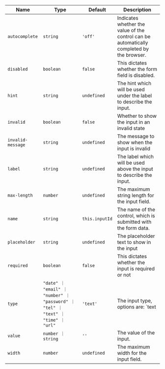 
  | Name | Type | Default | Description |
| --- | --- | --- | --- |
| `autocomplete` | `string` | `'off'` | Indicates whether the value of the control can be automatically completed by the browser. |
| `disabled` | `boolean` | `false` | This dictates whether the form field is disabled. |
| `hint` | `string` | `undefined` | The hint which will be used under the label to describe the input. |
| `invalid` | `boolean` | `false` | Whether to show the input in an invalid state |
| `invalid-message` | `string` | `undefined` | The message to show when the input is invalid |
| `label` | `string` | `undefined` | The label which will be used above the input to describe the input. |
| `max-length` | `number` | `undefined` | The maximum string length for the input field. |
| `name` | `string` | `this.inputId` | The name of the control, which is submitted with the form data. |
| `placeholder` | `string` | `undefined` | The placeholder text to show in the input |
| `required` | `boolean` | `false` | This dictates whether the input is required or not |
| `type` | `"date" ｜ "email" ｜ "number" ｜ "password" ｜ "tel" ｜ "text" ｜ "time" ｜ "url"` | `'text'` | The input type, options are: `text | date | time | email | password | tel | url` |
| `value` | `number ｜ string` | `''` | The value of the input. |
| `width` | `number` | `undefined` | The maximum width for the input field. |

